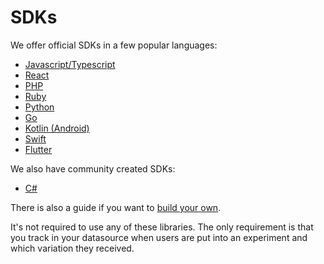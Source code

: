 # SDKs

We offer official SDKs in a few popular languages:

- [Javascript/Typescript](/lib/js)
- [React](/lib/react)
- [PHP](/lib/php)
- [Ruby](/lib/ruby)
- [Python](/lib/python)
- [Go](/lib/go)
- [Kotlin (Android)](/lib/kotlin)
- [Swift](https://github.com/growthbook/growthbook-swift)
- [Flutter](/lib/flutter)

We also have community created SDKs:

- [C#](https://github.com/growthbook/growthbook-c-sharp)

There is also a guide if you want to [build your own](/lib/build-your-own).

It's not required to use any of these libraries. The only requirement is that you track in your datasource when users are put into an experiment and which variation they received.
